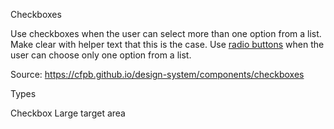 
<Meta title='Components (Verified)/Checkboxes/Overview' />

<Heading type='1'>Checkboxes</Heading>

Use checkboxes when the user can select more than one option from a list. Make clear with helper text that this is the case. Use [radio buttons](https://cfpb.github.io/design-system/components/radio-buttons) when the user can choose only one option from a list.

Source: <Link href='https://cfpb.github.io/design-system/components/checkboxes'>https://cfpb.github.io/design-system/components/checkboxes</Link>

<Heading type='3'>Types</Heading>

<List isLinks>
  <ListLink href='/?path=/docs/components-verified-checkboxes-checkbox--overview'>Checkbox</ListLink>
  <ListLink href='/?path=/docs/components-verified-checkboxes-large-target-area--overview'>Large target area</ListLink>
</List>
